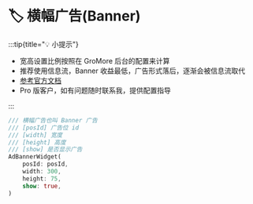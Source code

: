 # 🏷️ 横幅广告(Banner)

:::tip{title="💡 小提示"}

 - 宽高设置比例按照在 GroMore 后台的配置来计算
 - 推荐使用信息流，Banner 收益最低，广告形式落后，逐渐会被信息流取代
 - [参考官方文档](https://www.csjplatform.com/union/media/union/download/detail?id=142&docId=27627&osType=android)
 - Pro 版客户，如有问题随时联系我，提供配置指导

:::

```dart title="example/pages/banner_page.dart"
/// 横幅广告也叫 Banner 广告
/// [posId] 广告位 id
/// [width] 宽度
/// [height] 高度
/// [show] 是否显示广告
AdBannerWidget(
    posId: posId,
    width: 300,
    height: 75,
    show: true,
)
```